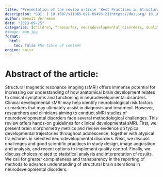 ```yaml
---
title: "Presentation of the review article 'Best Practices in Structural Neuroimaging of Neurodevelopmental Disorders'"
description: "DOI: [ 10.1007/s11065-021-09496-2](https://doi.org/ 10.1007/s11065-021-09496-2){target='_blank'}"
author: Benoît Verreman
date: "2023-09-25"
categories: [children, freesurfer, neurodevelopmental disorders, quality control, structural magnetic resonance imaging, study design]
#image: map.jpg
format:
  html:
    toc: false #No table of content
engine: knitr
---
```


# Abstract of the article:

Structural magnetic resonance imaging (sMRI) offers immense potential for increasing our understanding of how anatomical brain development relates to clinical symptoms and functioning in neurodevelopmental disorders. Clinical developmental sMRI may help identify neurobiological risk factors or markers that may ultimately assist in diagnosis and treatment. However, researchers and clinicians aiming to conduct sMRI studies of neurodevelopmental disorders face several methodological challenges. This review offers hands-on guidelines for clinical developmental sMRI. First, we present brain morphometry metrics and review evidence on typical developmental trajectories throughout adolescence, together with atypical trajectories in selected neurodevelopmental disorders. Next, we discuss challenges and good scientific practices in study design, image acquisition and analysis, and recent options to implement quality control. Finally, we discuss choices related to statistical analysis and interpretation of results. We call for greater completeness and transparency in the reporting of methods to advance understanding of structural brain alterations in neurodevelopmental disorders. 